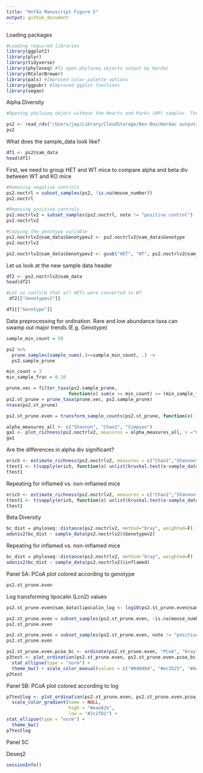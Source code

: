 ```yaml
---
title: "Hnf4a Manuscript Figure 5"
output: github_document
---
```


Loading packages

```r
#Loading required libraries
library(ggplot2)
library(plyr)
library(tidyverse)
library(phyloseq) #To open phyloseq objects output by Hardac
library(RColorBrewer) 
library(pals) #Improved color palette options
library(ggpubr) #Improved ggplot functions
library(vegan)
```

Alpha Diversity


```r
#Opening phyloseq object without the Hearts and Parks (HP) samples. There should be 804 samples total

ps2 <- read_rds("/Users/jay/Library/CloudStorage/Box-Box/Hardac output/Cece hnf4a flaring 5-21/phyloseq.rds")
ps2
```

What does the sample_data look like?

```r
df1 <- ps2@sam_data
head(df1)
```

First, we need to group HET and WT mice to compare alpha and beta div between WT and KO mice


```r
#Removing negative controls
ps2.noctrl = subset_samples(ps2, !is.na(mouse_number))
ps2.noctrl
```

```r
#Removing positive controls
ps2.noctrlv2 = subset_samples(ps2.noctrl, note != "positive control")
ps2.noctrlv2

```

```r
#Copying the genotype variable
ps2.noctrlv2@sam_data$Genotypev2 <- ps2.noctrlv2@sam_data$Genotype
ps2.noctrlv2

```

```r
ps2.noctrlv2@sam_data$Genotypev2 <- gsub("HET", "WT", ps2.noctrlv2@sam_data$Genotypev2)
```

Let us look at the new sample data header

```r
df2 <- ps2.noctrlv2@sam_data
head(df2)
```

```r
#Let us confirm that all HETs were converted to WT
 df2[["Genotypev2"]]
```

```r
df1[["Genotype"]]
```

Data preprocessing for ordination. Rare and low abundance taxa can swamp out major trends (E.g. Genotype)

```r
sample_min_count = 50

ps2 %>%
  prune_samples(sample_sums(.)>=sample_min_count, .) ->
  ps2.sample_prune

```

```r
min_count = 3
min_sample_frac = 0.10

prune.vec = filter_taxa(ps2.sample_prune, 
                       function(x) sum(x >= min_count) >= (min_sample_frac*length(x)))
ps2.st_prune = prune_taxa(prune.vec, ps2.sample_prune)
ntaxa(ps2.st_prune)

```

```r
ps2.st_prune.even = transform_sample_counts(ps2.st_prune, function(x) 1E6 * x/sum(x))

```

```r
alpha_measures_all <- c("Shannon", "Chao1", "Simpson")
ga1 <- plot_richness(ps2.noctrlv2, measures = alpha_measures_all, x ="Genotypev2", color = "Genotypev2") + geom_boxplot() +theme_minimal() +scale_color_brewer(palette = "Set1")
ga1
```

Are the differences in alpha div significant?

```r
erich <- estimate_richness(ps2.noctrlv2, measures = c("Chao1","Shannon","Simpson"))
ttest1 <- t(sapply(erich, function(x) unlist(kruskal.test(x~sample_data(ps2.noctrlv2)$Genotypev2)[c("estimate","p.value","statistic","conf.int")])))
ttest1
```

Repeating for inflamed vs. non-inflamed mice

```r
erich <- estimate_richness(ps2.noctrlv2, measures = c("Chao1","Shannon","Simpson"))
ttest1 <- t(sapply(erich, function(x) unlist(kruskal.test(x~sample_data(ps2.noctrlv2)$inflamed)[c("estimate","p.value","statistic","conf.int")])))
ttest1
```

Beta Diversity


```r
bc_dist = phyloseq::distance(ps2.noctrlv2, method="bray", weighted=F)
adonis2(bc_dist ~ sample_data(ps2.noctrlv2)$Genotypev2)
```

Repeating for inflamed vs. non-inflamed mice

```r
bc_dist = phyloseq::distance(ps2.noctrlv2, method="bray", weighted=F)
adonis2(bc_dist ~ sample_data(ps2.noctrlv2)$inflamed)
```


Panel 5A: PCoA plot colored according to genotype

```r
ps2.st_prune.even
```

Log transforming lipocalin (Lcn2) values


```r
ps2.st_prune.even@sam_data$lipocalin_log <- log10(ps2.st_prune.even@sam_data$lipocalin_ng)
```

```r
ps2.st_prune.even = subset_samples(ps2.st_prune.even, !is.na(mouse_number))
ps2.st_prune.even
```

```r
ps2.st_prune.even = subset_samples(ps2.st_prune.even, note != "positive control")
ps2.st_prune.even
```


```r
ps2.st_prune.even.pcoa_bc <- ordinate(ps2.st_prune.even, "PCoA", "bray")
p3test <- plot_ordination(ps2.st_prune.even, ps2.st_prune.even.pcoa_bc, type="samples", color="Genotype") + 
  stat_ellipse(type = "norm") +
  theme_bw() + scale_color_manual(values = c("#040404", "#ec3525", "#445ca4"))
p3test

```

Panel 5B: PCoA plot colored according to log

```r
p7testlog <- plot_ordination(ps2.st_prune.even, ps2.st_prune.even.pcoa_bc, type="samples", color = "lipocalin_log", shape = "Genotype") +
  scale_color_gradient(name = NULL,
                       high = "#eae82e",
                       low = "#2c2f81") +
stat_ellipse(type = "norm") +
  theme_bw()
p7testlog
```


Panel 5C




Deseq2




```r
sessionInfo()
```



